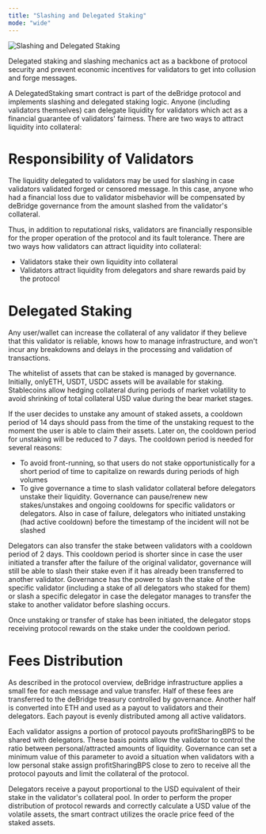 ```yaml
---
title: "Slashing and Delegated Staking"
mode: "wide"
---
```


![Slashing and Delegated Staking](/images/slashing.avif)

Delegated staking and slashing mechanics act as a backbone of protocol security and prevent economic incentives for validators to get into collusion
and forge messages.

A DelegatedStaking smart contract is part of the deBridge protocol and implements slashing and delegated staking logic. Anyone (including validators
themselves) can delegate liquidity for validators which act as a financial guarantee of validators' fairness. There are two ways to attract liquidity
into collateral:

# Responsibility of Validators
The liquidity delegated to validators may be used for slashing in case validators validated forged or censored message. In this case, anyone who had a
financial loss due to validator misbehavior will be compensated by deBridge governance from the amount slashed from the validator's collateral. 

Thus, in addition to reputational risks, validators are financially responsible for the proper operation of the protocol and its fault tolerance.
There are two ways how validators can attract liquidity into collateral:
- Validators stake their own liquidity into collateral
- Validators attract liquidity from delegators and share rewards paid by the protocol

# Delegated Staking
Any user/wallet can increase the collateral of any validator if they believe that this validator is reliable, knows how to manage infrastructure, and
won't incur any breakdowns and delays in the processing and validation of transactions.

The whitelist of assets that can be staked is managed by governance. Initially, onlyETH, USDT, USDC assets will be available for staking. Stablecoins
allow hedging collateral during periods of market volatility to avoid shrinking of total collateral USD value during the bear market stages.

If the user decides to unstake any amount of staked assets, a cooldown period of 14 days should pass from the time of the unstaking request to the
moment the user is able to claim their assets. Later on, the cooldown period for unstaking will be reduced to 7 days. The cooldown period is needed
for several reasons:

- To avoid front-running, so that users do not stake opportunistically for a short period of time to capitalize on rewards during periods of high
  volumes
- To give governance a time to slash validator collateral before delegators unstake their liquidity. Governance can pause/renew new stakes/unstakes
  and ongoing cooldowns for specific validators or delegators. Also in case of failure, delegators who initiated unstaking (had active cooldown)
  before the timestamp of the incident will not be slashed

Delegators can also transfer the stake between validators with a cooldown period of 2 days. This cooldown period is shorter since in case the user
initiated a transfer after the failure of the original validator, governance will still be able to slash their stake even if it has already been
transferred to another validator. Governance has the power to slash the stake of the specific validator (including a stake of all delegators who
staked for them) or slash a specific delegator in case the delegator manages to transfer the stake to another validator before slashing occurs.

Once unstaking or transfer of stake has been initiated, the delegator stops receiving protocol rewards on the stake under the cooldown period.

# Fees Distribution
As described in the protocol overview, deBridge infrastructure applies a small fee for each message and value transfer. Half of these fees are
transferred to the deBridge treasury controlled by governance. Another half is converted into ETH and used as a payout to validators and their
delegators. Each payout is evenly distributed among all active validators. 

Each validator assigns a portion of protocol payouts profitSharingBPS to be shared with delegators. These basis points allow the validator to control
the ratio between personal/attracted amounts of liquidity. Governance can set a minimum value of this parameter to avoid a situation when validators
with a low personal stake assign profitSharingBPS close to zero to receive all the protocol payouts and limit the collateral of the protocol.

Delegators receive a payout proportional to the USD equivalent of their stake in the validator's collateral pool. In order to perform the proper
distribution of protocol rewards and correctly calculate a USD value of the volatile assets, the smart contract utilizes the oracle price feed of the
staked assets.